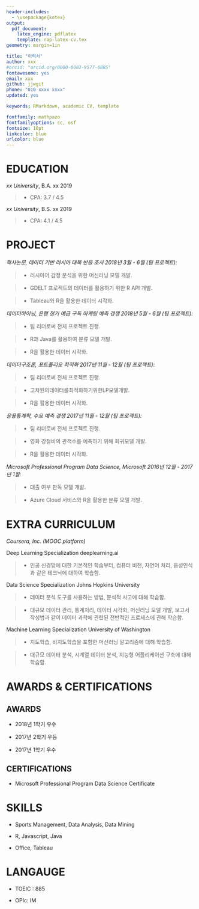 ```yaml
---
header-includes:
  - \usepackage{kotex}
output: 
  pdf_document:
    latex_engine: pdflatex
    template: rap-latex-cv.tex
geometry: margin=1in

title: "이력서"
author: xxx
#orcid: "orcid.org/0000-0002-9577-6885"
fontawesome: yes
email: xxx
github: jjwgit
phone: "010 xxxx xxxx"
updated: yes

keywords: RMarkdown, academic CV, template

fontfamily: mathpazo
fontfamilyoptions: sc, osf
fontsize: 10pt
linkcolor: blue
urlcolor: blue
---
```


# EDUCATION

*xx University*, B.A. xx \hfill 2019

  > * CPA: 3.7 / 4.5
  
*xx University*, B.S. xx \hfill 2019

  > * CPA: 4.1 / 4.5

# PROJECT

*학사논문,  데이터 기반 러시아 대북 반응 조사 \hfill 2018년 3월 - 6월 (팀 프로젝트):*

  > * 러시아어 감정 분석을 위한 머신러닝 모델 개발.
  
  > * GDELT 프로젝트의 데이터를 활용하기 위한 R API 개발.
  
  > * Tableau와 R을 활용한 데이터 시각화.

*데이터마이닝, 은행 정기 예금 구독 마케팅 예측 경쟁 \hfill 2018년 5월 - 6월 (팀 프로젝트):*

  > * 팀 리더로써 전체 프로젝트 진행.
  
  > * R과 Java를 활용하여 분류 모델 개발.
  
  > * R을 활용한 데이터 시각화.


*데이터구조론,  포트폴리오 최적화 \hfill 2017년 11월 - 12월 (팀 프로젝트):*

  > * 팀 리더로써 전체 프로젝트 진행.
  
  > * 고차원의데이터를최적화하기위한LP모델개발.
  
  > * R을 활용한 데이터 시각화.


*응용통계학,  수요 예측 경쟁 \hfill 2017년 11월 - 12월 (팀 프로젝트):*

  > * 팀 리더로써 전체 프로젝트 진행.
  
  > * 영화 강철비의 관객수를 예측하기 위해 회귀모델 개발. 
  
  > * R을 활용한 데이터 시각화.


*Microsoft Professional Program Data Science, Microsoft \hfill 2016년 12월 - 2017년 1월:*

  > * 대출 여부 판독 모델 개발.
  
  > * Azure Cloud 서비스와 R을 활용한 분류 모델 개발.



# EXTRA CURRICULUM

*Coursera, Inc. (MOOC platform)*

Deep Learning Specialization \hfill deeplearning.ai

  > * 인공 신경망에 대한 기본적인 학습부터, 컴퓨터 비전, 자연어 처리, 음성인식과 같은 테크닉에 대하여 학습함.

Data Science Specialization \hfill Johns Hopkins University

  > * 데이터 분석 도구를 사용하는 방법, 분석적 사고에 대해 학습함.

  > * 대규모 데이터 관리, 통계처리, 데이터 시각화, 머신러닝 모델 개발, 보고서 작성법과 같이 데이터 과학에 관련된 전반적인 프로세스에 관해 학습함.

Machine Learning Specialization \hfill University of Washington

  > * 지도학습, 비지도학습을 포함한 머신러닝 알고리즘에 대해 학습함.
  
  > * 대규모 데이터 분석, 시계열 데이터 분석, 지능형 어플리케이션 구축에 대해 학습함.


# AWARDS & CERTIFICATIONS

## AWARDS

* 2018년 1학기 우수

* 2017년 2학기 우등

* 2017년 1학기 우수

## CERTIFICATIONS

* Microsoft Professional Program Data Science Certificate

# SKILLS

* Sports Management, Data Analysis, Data Mining

* R, Javascript, Java

* Office, Tableau

# LANGAUGE

* TOEIC : 885

* OPIc: IM
